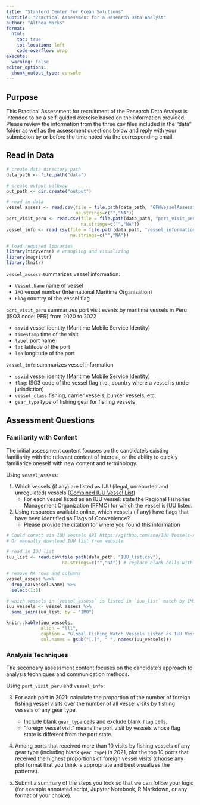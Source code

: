 ```yaml
---
title: "Stanford Center for Ocean Solutions"
subtitle: "Practical Assessment for a Research Data Analyst"
author: "Althea Marks"
format:
  html:
    toc: true
    toc-location: left
    code-overflow: wrap
execute:
  warning: false
editor_options: 
  chunk_output_type: console
---
```


## Purpose

This Practical Assessment for recruitment of the Research Data Analyst is intended to be a self-guided exercise based on the information provided. Please review the information from the three csv files included in the "data" folder as well as the assessment questions below and reply with your submission by or before the time noted via the corresponding email.

## Read in Data

```r
# create data directory path
data_path <- file.path("data")

# create output pathway
out_path <- dir.create("output") 

# read in data
vessel_assess <- read.csv(file = file.path(data_path, "GFWVesselAssessment.csv"),
                          na.strings=c("","NA"))
port_visit_peru <- read.csv(file = file.path(data_path, "port_visit_peru.csv"),
                            na.strings=c("","NA"))
vessel_info <- read.csv(file = file.path(data_path, "vessel_information.csv"),
                        na.strings=c("","NA"))
```

```r
# load required libraries
library(tidyverse) # wrangling and visualizing
library(magrittr)
library(knitr)
```

`vessel_assess` summarizes vessel information:

-   `Vessel.Name` name of vessel
-   `IMO` vessel number (International Maritime Organization)
-   `Flag` country of the vessel flag

`port_visit_peru` summarizes port visit events by maritime vessels in Peru (ISO3 code: PER) from 2020 to 2022

-   `ssvid` vessel identity (Maritime Mobile Service Identity)
-   `timestamp` time of the visit
-   `label` port name
-   `lat` latitude of the port
-   `lon` longitude of the port

`vessel_info` summarizes vessel information

-   `ssvid` vessel identity (Maritime Mobile Service Identity)
-   `flag`: ISO3 code of the vessel flag (i.e., country where a vessel is under jurisdiction)
-   `vessel_class` fishing, carrier vessels, bunker vessels, etc.
-   `gear_type` type of fishing gear for fishing vessels

## Assessment Questions

### Familiarity with Content

The initial assessment content focuses on the candidate's existing familiarity with the relevant content of interest, or the ability to quickly familiarize oneself with new content and terminology.

Using `vessel_assess`:

1.  Which vessels (if any) are listed as IUU (ilegal, unreported and unregulated) vessels ([Combined IUU Vessel List](https://www.iuu-vessels.org/))
    -   For each vessel listed as an IUU vessel: state the Regional Fisheries Management Organization (RFMO) for which the vessel is IUU listed.
2.  Using resources available online, which vessels (if any) have flags that have been identified as Flags of Convenience?
    -   Please provide the citation for where you found this information

```r
# Could conect via IUU Vessels API https://github.com/ano/IUU-Vessels-API
# Or manually download IUU list from website

# read in IUU list 
iuu_list <- read.csv(file.path(data_path, "IUU_list.csv"), 
                     na.strings=c("","NA")) # replace blank cells with NAs

# remove NA rows and columns
vessel_assess %<>%
  drop_na(Vessel.Name) %>% 
  select(1:3)

# which vessels in `vessel_assess` is listed in `iuu_list` match by IMO
iuu_vessels <- vessel_assess %>% 
  semi_join(iuu_list, by = "IMO")

knitr::kable(iuu_vessels, 
             align = "lll", 
             caption = "Global Fishing Watch Vessels Listed as IUU Vessels",
             col.names = gsub("[.]", " ", names(iuu_vessels)))

```

### Analysis Techniques

The secondary assessment content focuses on the candidate's approach to analysis techniques and communication methods.

Using `port_visit_peru` and `vessel_info`:

3.  For each port in 2021: calculate the proportion of the number of foreign fishing vessel visits over the number of all vessel visits by fishing vessels of any gear type.

    -   Include blank `gear_type` cells and exclude blank `flag` cells.
    -   "foreign vessel visit" means the port visit by vessels whose flag state is different from the port state.

4.  Among ports that received more than 10 visits by fishing vessels of any gear type (including blank `gear_type`) in 2021, plot the top 10 ports that received the highest proportions of foreign vessel visits (choose any plot format that you think is appropriate and best visualizes the patterns).

5.  Submit a summary of the steps you took so that we can follow your logic (for example annotated script, Jupyter Notebook, R Markdown, or any format of your choice).

```r

```
